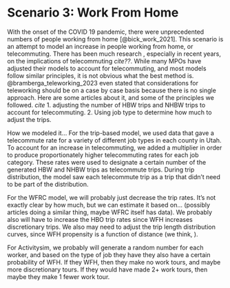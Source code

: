 # Scenario 3: Work From Home

With the onset of the COVID 19 pandemic, there were unprecedented numbers of people working from home [@bick_work_2021]. This scenario is an attempt to model an increase in people working from home, or telecommuting. 
There has been much research , especially in recent years, on the implications of telecommuting *cite??*.
While many MPOs have adjusted their models to account for telecommuting, and most models follow similar principles, it is not obvious what the best method is. 
@bramberga_teleworking_2023 even stated that considerations for teleworking should be on a case by case basis because there is no single approach.
Here are some articles about it, and some of the principles we followed. *cite*
1. adjusting the number of HBW trips and NHBW trips to account for telecommuting. 
2. Using job type to determine how much to adjust the trips. 

How we modeled it...
For the trip-based model, we used data that gave a telecommute rate for a variety of different job types in each county in Utah.
To account for an increase in telecommuting, we added a multiplier in order to produce proportionately higher telecommuting rates for each job category.
These rates were used to designate a certain number of the generated HBW and NHBW trips as telecommute trips.
During trip distribution, the model saw each telecommute trip as a trip that didn't need to be part of the distribution.  

For the WFRC model, we will probably just decrease the trip rates.
It's not exactly clear by how much, but we can estimate it based on... (possibly articles doing a similar thing, maybe WFRC itself has data).
We probably also will have to increase the HBO trip rates since WFH increases discretionary trips.
We also may need to adjust the trip length distribution curves, since WFH propensity is a function of distance (we think, <citation>).

For Activitysim, we probably will generate a random number for each worker, and based on the type of job they have they also have a certain probability of WFH.
If they WFH, then they make no work tours, and maybe more discretionary tours.
If they would have made 2+ work tours, then maybe they make 1 fewer work tour.